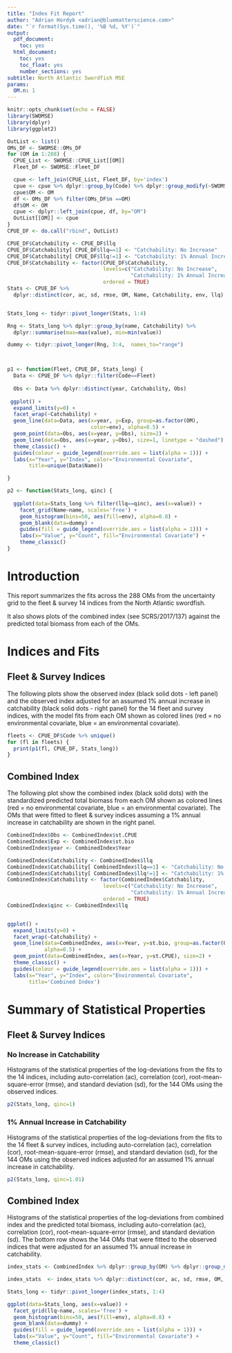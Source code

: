 ```yaml
---
title: "Index Fit Report"
author: "Adrian Hordyk <adrian@bluematterscience.com>"
date: "`r format(Sys.time(), '%B %d, %Y')`"
output:
  pdf_document:
    toc: yes
  html_document:
    toc: yes
    toc_float: yes
    number_sections: yes
subtitle: North Atlantic Swordfish MSE
params:
  OM.n: 1
---
```




```r
knitr::opts_chunk$set(echo = FALSE)
library(SWOMSE)
library(dplyr)
library(ggplot2)
```

```r
OutList <- list()
OMs_DF <- SWOMSE::OMs_DF
for (OM in 1:288) {
  CPUE_List <- SWOMSE::CPUE_List[[OM]]
  Fleet_DF <- SWOMSE::Fleet_DF

  cpue <- left_join(CPUE_List, Fleet_DF, by='index')
  cpue <- cpue %>% dplyr::group_by(Code) %>% dplyr::group_modify(~SWOMSE:::fit.diagnostics(.x))
  cpue$OM <- OM
  df <- OMs_DF %>% filter(OMs_DF$n ==OM)
  df$OM <- OM
  cpue <- dplyr::left_join(cpue, df, by="OM")
  OutList[[OM]] <- cpue
}
CPUE_DF <- do.call("rbind", OutList)

CPUE_DF$Catchability <- CPUE_DF$llq
CPUE_DF$Catchability[ CPUE_DF$llq==1] <- "Catchability: No Increase"
CPUE_DF$Catchability[ CPUE_DF$llq!=1] <- "Catchability: 1% Annual Increase"
CPUE_DF$Catchability <- factor(CPUE_DF$Catchability, 
                               levels=c("Catchability: No Increase",
                                        "Catchability: 1% Annual Increase"),
                               ordered = TRUE)
Stats <- CPUE_DF %>% 
  dplyr::distinct(cor, ac, sd, rmse, OM, Name, Catchability, env, llq)


Stats_long <- tidyr::pivot_longer(Stats, 1:4)

Rng <- Stats_long %>% dplyr::group_by(name, Catchability) %>% 
  dplyr::summarise(max=max(value), min=min(value))

dummy <- tidyr::pivot_longer(Rng, 3:4,  names_to="range")



p1 <- function(Fleet, CPUE_DF, Stats_long) {
  Data <- CPUE_DF %>% dplyr::filter(Code==Fleet)
  
  Obs <- Data %>% dplyr::distinct(year, Catchability, Obs)
  
 ggplot() +
  expand_limits(y=0) + 
  facet_wrap(~Catchability) + 
  geom_line(data=Data, aes(x=year, y=Exp, group=as.factor(OM),
                           color=env), alpha=0.5) +
  geom_point(data=Obs, aes(x=year, y=Obs), size=2) +
  geom_line(data=Obs, aes(x=year, y=Obs), size=1, linetype = "dashed") +
  theme_classic() +
  guides(colour = guide_legend(override.aes = list(alpha = 1))) +
  labs(x="Year", y="Index", color="Environmental Covariate",
       title=unique(Data$Name)) 

}

p2 <- function(Stats_long, qinc) {
  
  ggplot(data=Stats_long %>% filter(llq==qinc), aes(x=value)) +
    facet_grid(Name~name, scales='free') +
    geom_histogram(bins=50, aes(fill=env), alpha=0.8) +
    geom_blank(data=dummy) + 
    guides(fill = guide_legend(override.aes = list(alpha = 1))) +
    labs(x="Value", y="Count", fill="Environmental Covariate") +
    theme_classic()
}

```


# Introduction

This report summarizes the fits across the 288 OMs from the uncertainty grid to 
the fleet & survey 14 indices from the North Atlantic swordfish. 

It also shows plots of the combined index (see SCRS/2017/137) against the predicted total biomass from each of the OMs. 

# Indices and Fits

## Fleet & Survey Indices
The following plots show the observed index (black solid dots - left panel) and the 
observed index adjusted for an assumed 1% annual increase in catchability (black solid dots - right panel) for the 14 fleet and survey indices, with the model fits from each OM shown as colored lines (red = no environmental covariate, blue = an environmental covariate).


```r
fleets <- CPUE_DF$Code %>% unique()
for (fl in fleets) {
  print(p1(fl, CPUE_DF, Stats_long))
}

```


## Combined Index 
The following plot show the combined index (black solid dots) with the standardized predicted total biomass from each OM shown as colored lines (red = no environmental covariate, blue = an environmental covariate). The OMs that were fitted to fleet & survey indices assuming a 1% annual increase in catchability are shown in the right panel.

```r
CombinedIndex$Obs <- CombinedIndex$st.CPUE
CombinedIndex$Exp <- CombinedIndex$st.bio
CombinedIndex$year <- CombinedIndex$Year

CombinedIndex$Catchability <- CombinedIndex$llq
CombinedIndex$Catchability[ CombinedIndex$llq==1] <- "Catchability: No Increase"
CombinedIndex$Catchability[ CombinedIndex$llq!=1] <- "Catchability: 1% Annual Increase"
CombinedIndex$Catchability <- factor(CombinedIndex$Catchability, 
                               levels=c("Catchability: No Increase",
                                        "Catchability: 1% Annual Increase"),
                               ordered = TRUE)
CombinedIndex$qinc <- CombinedIndex$llq


ggplot() +
  expand_limits(y=0) + 
  facet_wrap(~Catchability) + 
  geom_line(data=CombinedIndex, aes(x=Year, y=st.bio, group=as.factor(OM), color=env), 
            alpha=0.5) +
  geom_point(data=CombinedIndex, aes(x=Year, y=st.CPUE), size=2) +
  theme_classic() +
  guides(colour = guide_legend(override.aes = list(alpha = 1))) +
  labs(x="Year", y="Index", color="Environmental Covariate",
       title='Combined Index') 
```

# Summary of Statistical Properties

## Fleet & Survey Indices

### No Increase in Catchability 

Histograms of the statistical properties of the log-deviations from the fits to the 14 indices, including auto-correlation (ac), correlation (cor), root-mean-square-error (rmse), and standard deviation (sd), for the 144 OMs using the observed indices.


```r
p2(Stats_long, qinc=1)
```

### 1% Annual Increase in Catchability 

Histograms of the statistical properties of the log-deviations from the fits to the 14 fleet & survey indices, including auto-correlation (ac), correlation (cor), root-mean-square-error (rmse), and standard deviation (sd), for the 144 OMs using the observed indices adjusted for an assumed 1% annual increase in catchability.

```r
p2(Stats_long, qinc=1.01)
```



## Combined Index 
Histograms of the statistical properties of the log-deviations from combined index and the predicted total biomass, including auto-correlation (ac), correlation (cor), root-mean-square-error (rmse), and standard deviation (sd). The bottom row shows the 144 OMs that were fitted to the observed indices that were adjusted for an assumed 1% annual increase in catchability.


```r
index_stats <- CombinedIndex %>% dplyr::group_by(OM) %>% dplyr::group_modify(~SWOMSE:::fit.diagnostics(.x))

index_stats  <- index_stats %>% dplyr::distinct(cor, ac, sd, rmse, OM, Catchability, env, llq)

Stats_long <- tidyr::pivot_longer(index_stats, 1:4)

ggplot(data=Stats_long, aes(x=value)) +
  facet_grid(llq~name, scales='free') +
  geom_histogram(bins=50, aes(fill=env), alpha=0.8) +
  geom_blank(data=dummy) + 
  guides(fill = guide_legend(override.aes = list(alpha = 1))) +
  labs(x="Value", y="Count", fill="Environmental Covariate") +
  theme_classic()
```
